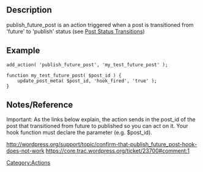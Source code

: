== Description ==
publish_future_post is an action triggered when a post is transitioned from 'future' to 'publish' status (see [[Post Status Transitions]])

== Example ==
<pre>
add_action( 'publish_future_post', 'my_test_future_post' );

function my_test_future_post( $post_id ) {
	update_post_meta( $post_id, 'hook_fired', 'true' );
}
</pre>

== Notes/Reference ==
Important: As the links below explain, the action sends in the post_id of the post that transitioned from future to published so you can act on it. Your hook function must declare the parameter (e.g. $post_id).

http://wordpress.org/support/topic/confirm-that-publish_future_post-hook-does-not-work
https://core.trac.wordpress.org/ticket/23700#comment:1

{{Stub}}
[[Category:Actions]]